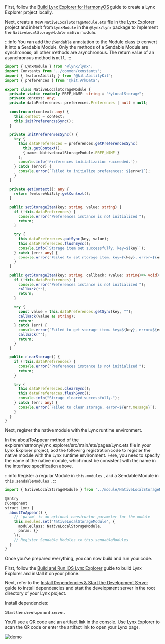 
First, follow the [Build Lynx Explorer for HarmonyOS](https://github.com/lynx-family/lynx/tree/develop/explorer/harmony) guide to create a Lynx Explorer project locally.

Next, create a new `NativeLocalStorageModule.ets` file in the Lynx Explorer project and inherit from `LynxModule` in the `@lynx/lynx` package to implement the `NativeLocalStorageModule` native module.

:::info
You can add the `@Sendable` annotation to the Module class to convert it into a Sendable Module. Only the methods of a Sendable Module are synchronous; all other methods are asynchronous. The return value of an asynchronous method is `null`.
:::

<CodeFold height={360} toggle>

```typescript title="NativeLocalStorageModule.ets"
import { LynxModule } from '@lynx/lynx';
import Constants from '../common/constants';
import { featureAbility } from '@kit.AbilityKit';
import { preferences } from '@kit.ArkData';

export class NativeLocalStorageModule {
  private static readonly PREF_NAME: string = "MyLocalStorage";
  private context: any;
  private dataPreferences: preferences.Preferences | null = null;

  constructor(context: any) {
    this.context = context;
    this.initPreferencesSync();
  }

  private initPreferencesSync() {
    try {
      this.dataPreferences = preferences.getPreferencesSync(
        this.getContext(), 
        { name: NativeLocalStorageModule.PREF_NAME }
      );
      console.info("Preferences initialization succeeded.");
    } catch (error) {
      console.error(`Failed to initialize preferences: ${error}`);
    }
  }

  private getContext(): any {
    return featureAbility.getContext();
  }

  public setStorageItem(key: string, value: string) {
    if (!this.dataPreferences) {
      console.error("Preferences instance is not initialized.");
      return;
    }

    try {
      this.dataPreferences.putSync(key, value);
      this.dataPreferences.flushSync();
      console.info(`Storage item set successfully. key=${key}`);
    } catch (err: any) {
      console.error(`Failed to set storage item. key=${key}, error=${err.message}`);
    }
  }

  public getStorageItem(key: string, callback: (value: string)=> void) {
    if (!this.dataPreferences) {
      console.error("Preferences instance is not initialized.");
      callback("");
      return;
    }

    try {
      const value = this.dataPreferences.getSync(key, "");
      callback(value as string);
      return;
    } catch (err) {
      console.error(`Failed to get storage item. key=${key}, error=${err.message}`);
      callback("");
      return;
    }
  }

  public clearStorage() {
    if (!this.dataPreferences) {
      console.error("Preferences instance is not initialized.");
      return;
    }

    try {
      this.dataPreferences.clearSync();
      this.dataPreferences.flushSync();
      console.info("Storage cleared successfully.");
    } catch (err: any) {
      console.error(`Failed to clear storage. error=${err.message}`);
    }
  }
}

```

</CodeFold>

Next, register the native module with the Lynx runtime environment.

In the aboutToAppear method of the explorer/harmony/lynx_explorer/src/main/ets/pages/Lynx.ets file in your Lynx Explorer project, add the following registration code to register the native module with the Lynx runtime environment. Here, you need to specify the name of the native module, which must be consistent with the name in the interface specification above.

:::info
Register a regular Module in `this.modules` , and a Sendable Module in `this.sendableModules` .
:::

```typescript {8-10,12} title="src/main/ets/pages/Lynx.ets"
import { NativeLocalStorageModule } from '../module/NativeLocalStorageModule';

@Entry
@Component
struct Lynx {
  aboutToAppear() {
    // `param` is an optional constructor parameter for the module
    this.modules.set('NativeLocalStorageModule', {
      moduleClass: NativeLocalStorageModule,
      param: {}
    });
    // Register Sendable Modules to this.sendableModules
  }
}
```

Once you've prepared everything, you can now build and run your code.

First, follow the [Build and Run iOS Lynx Explorer](https://github.com/lynx-family/lynx/tree/develop/explorer/darwin/harmony) guide to build Lynx Explorer and install it on your phone.

Next, refer to the [Install Dependencies & Start the Development Server](../start/quick-start#Installation) guide to install dependencies and start the development server in the root directory of your Lynx project.

Install dependencies:

<PackageManagerTabs command="install" />

Start the development server:

<PackageManagerTabs command="run dev" />

You'll see a QR code and an artifact link in the console. Use Lynx Explorer to scan the QR code or enter the artifact link to open your Lynx page.

![demo](https://lf-lynx.tiktok-cdns.com/obj/lynx-artifacts-oss-sg/plugin/static/native-modules-demo-harmony-0.gif)
